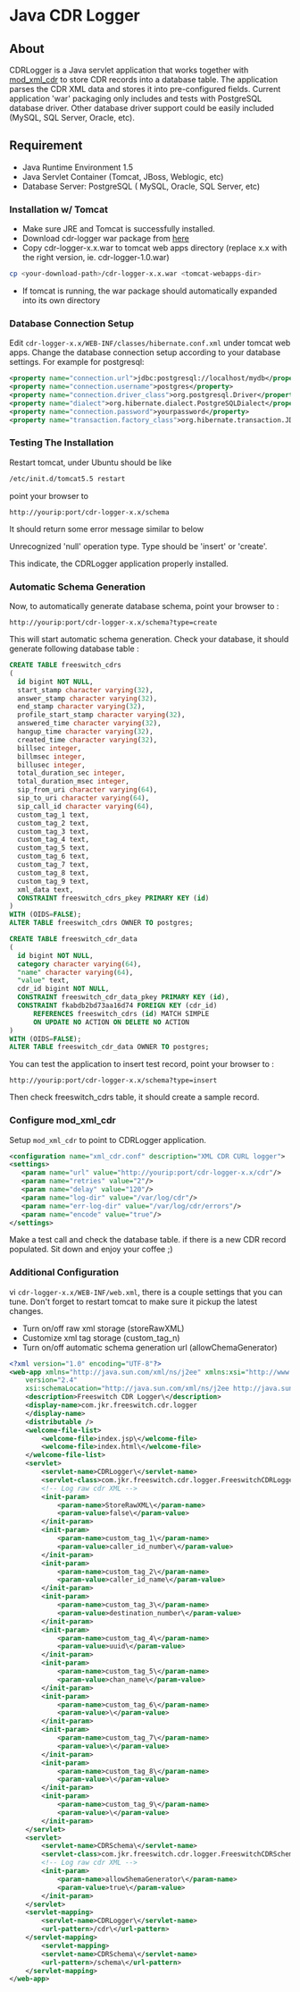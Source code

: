 
# Java CDR Logger 

 

## About

CDRLogger is a Java servlet application that works together with [mod\_xml\_cdr](../../Modules/mod_xml_cdr_6587377.mdx#faq) to store CDR records into a database table. The application parses the CDR XML data and stores it into pre-configured fields. Current application 'war' packaging only includes and tests with PostgreSQL database driver. Other database driver support could be easily included (MySQL, SQL Server, Oracle, etc).

## Requirement

* Java Runtime Environment 1.5
* Java Servlet Container (Tomcat, JBoss, Weblogic, etc)
* Database Server: PostgreSQL ( MySQL, Oracle, SQL Server, etc)

### Installation w/ Tomcat

* Make sure JRE and Tomcat is successfully installed.
* Download cdr-logger war package from [here](http://svn.freeswitch.org/svn/freeswitch/branches/jkr888/CDRLogger/tags/Release-1.0/target/cdr-logger-1.0.war)
* Copy cdr-logger-x.x.war to tomcat web apps directory (replace x.x with the right version, ie. cdr-logger-1.0.war)

```bash
cp <your-download-path>/cdr-logger-x.x.war <tomcat-webapps-dir>
```

* If tomcat is running, the war package should automatically expanded into its own directory

### Database Connection Setup

Edit `cdr-logger-x.x/WEB-INF/classes/hibernate.conf.xml` under tomcat web apps. Change the database connection setup according to your database settings. For example for postgresql:

```xml
<property name="connection.url">jdbc:postgresql://localhost/mydb</property>
<property name="connection.username">postgres</property>
<property name="connection.driver_class">org.postgresql.Driver</property>
<property name="dialect">org.hibernate.dialect.PostgreSQLDialect</property>
<property name="connection.password">yourpassword</property>
<property name="transaction.factory_class">org.hibernate.transaction.JDBCTransactionFactory</property>
```

### Testing The Installation

Restart tomcat, under Ubuntu should be like

```bash
/etc/init.d/tomcat5.5 restart
```

point your browser to

`http://yourip:port/cdr-logger-x.x/schema`

It should return some error message similar to below

Unrecognized 'null' operation type. Type should be 'insert' or 'create'.

This indicate, the CDRLogger application properly installed.

### Automatic Schema Generation

Now, to automatically generate database schema, point your browser to :

`http://yourip:port/cdr-logger-x.x/schema?type=create`

This will start automatic schema generation. Check your database, it should generate following database table :

```sql
CREATE TABLE freeswitch_cdrs
(
  id bigint NOT NULL,
  start_stamp character varying(32),
  answer_stamp character varying(32),
  end_stamp character varying(32),
  profile_start_stamp character varying(32),
  answered_time character varying(32),
  hangup_time character varying(32),
  created_time character varying(32),
  billsec integer,
  billmsec integer,
  billusec integer,
  total_duration_sec integer,
  total_duration_msec integer,
  sip_from_uri character varying(64),
  sip_to_uri character varying(64),
  sip_call_id character varying(64),
  custom_tag_1 text,
  custom_tag_2 text,
  custom_tag_3 text,
  custom_tag_4 text,
  custom_tag_5 text,
  custom_tag_6 text,
  custom_tag_7 text,
  custom_tag_8 text,
  custom_tag_9 text,
  xml_data text,
  CONSTRAINT freeswitch_cdrs_pkey PRIMARY KEY (id)
)
WITH (OIDS=FALSE);
ALTER TABLE freeswitch_cdrs OWNER TO postgres;

CREATE TABLE freeswitch_cdr_data
(
  id bigint NOT NULL,
  category character varying(64),
  "name" character varying(64),
  "value" text,
  cdr_id bigint NOT NULL,
  CONSTRAINT freeswitch_cdr_data_pkey PRIMARY KEY (id),
  CONSTRAINT fkabdb2bd73aa16d74 FOREIGN KEY (cdr_id)
      REFERENCES freeswitch_cdrs (id) MATCH SIMPLE
      ON UPDATE NO ACTION ON DELETE NO ACTION
)
WITH (OIDS=FALSE);
ALTER TABLE freeswitch_cdr_data OWNER TO postgres;
```

You can test the application to insert test record, point your browser to :

`http://yourip:port/cdr-logger-x.x/schema?type=insert`

Then check freeswitch\_cdrs table, it should create a sample record.

### Configure mod_xml_cdr

Setup `mod_xml_cdr` to point to CDRLogger application.

```xml
<configuration name="xml_cdr.conf" description="XML CDR CURL logger">
<settings>
   <param name="url" value="http://yourip:port/cdr-logger-x.x/cdr"/>
   <param name="retries" value="2"/>
   <param name="delay" value="120"/>
   <param name="log-dir" value="/var/log/cdr"/>
   <param name="err-log-dir" value="/var/log/cdr/errors"/>
   <param name="encode" value="true"/>
</settings>
```

Make a test call and check the database table. if there is a new CDR record populated. Sit down and enjoy your coffee ;)

### Additional Configuration

vi `cdr-logger-x.x/WEB-INF/web.xml`, there is a couple settings that you can tune. Don't forget to restart tomcat to make sure it pickup the latest changes.

* Turn on/off raw xml storage (storeRawXML)
* Customize xml tag storage (custom\_tag\_n)
* Turn on/off automatic schema generation url (allowChemaGenerator)

```xml
<?xml version="1.0" encoding="UTF-8"?>
<web-app xmlns="http://java.sun.com/xml/ns/j2ee" xmlns:xsi="http://www.w3.org/2001/XMLSchema-instance"
	version="2.4"
	xsi:schemaLocation="http://java.sun.com/xml/ns/j2ee http://java.sun.com/xml/ns/j2ee/web-app_2_4.xsd">
	<description>Freeswitch CDR Logger\</description>
	<display-name>com.jkr.freeswitch.cdr.logger
	</display-name>
	<distributable />
	<welcome-file-list>
		<welcome-file>index.jsp\</welcome-file>
		<welcome-file>index.html\</welcome-file>
	</welcome-file-list>
	<servlet>
		<servlet-name>CDRLogger\</servlet-name>
		<servlet-class>com.jkr.freeswitch.cdr.logger.FreeswitchCDRLogger\</servlet-class>
		<!-- Log raw cdr XML -->
		<init-param>
			<param-name>StoreRawXML\</param-name>
			<param-value>false\</param-value>
		</init-param>
		<init-param>
			<param-name>custom_tag_1\</param-name>
			<param-value>caller_id_number\</param-value>
		</init-param>
		<init-param>
			<param-name>custom_tag_2\</param-name>
			<param-value>caller_id_name\</param-value>
		</init-param>
		<init-param>
			<param-name>custom_tag_3\</param-name>
			<param-value>destination_number\</param-value>
		</init-param>
		<init-param>
			<param-name>custom_tag_4\</param-name>
			<param-value>uuid\</param-value>
		</init-param>
		<init-param>
			<param-name>custom_tag_5\</param-name>
			<param-value>chan_name\</param-value>
		</init-param>
		<init-param>
			<param-name>custom_tag_6\</param-name>
			<param-value>\</param-value>
		</init-param>
		<init-param>
			<param-name>custom_tag_7\</param-name>
			<param-value>\</param-value>
		</init-param>
		<init-param>
			<param-name>custom_tag_8\</param-name>
			<param-value>\</param-value>
		</init-param>
		<init-param>
			<param-name>custom_tag_9\</param-name>
			<param-value>\</param-value>
		</init-param>
	</servlet>
	<servlet>
		<servlet-name>CDRSchema\</servlet-name>
		<servlet-class>com.jkr.freeswitch.cdr.logger.FreeswitchCDRSchema\</servlet-class>
		<!-- Log raw cdr XML -->
		<init-param>
			<param-name>allowShemaGenerator\</param-name>
			<param-value>true\</param-value>
		</init-param>
	</servlet>	
	<servlet-mapping>
		<servlet-name>CDRLogger\</servlet-name>
		<url-pattern>/cdr\</url-pattern>
	</servlet-mapping>
		<servlet-mapping>
		<servlet-name>CDRSchema\</servlet-name>
		<url-pattern>/schema\</url-pattern>
	</servlet-mapping>
</web-app>
```


